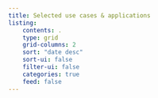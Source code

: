 ```yaml
---
title: Selected use cases & applications
listing:
    contents: .
    type: grid
    grid-columns: 2
    sort: "date desc"
    sort-ui: false
    filter-ui: false
    categories: true
    feed: false
---
```


